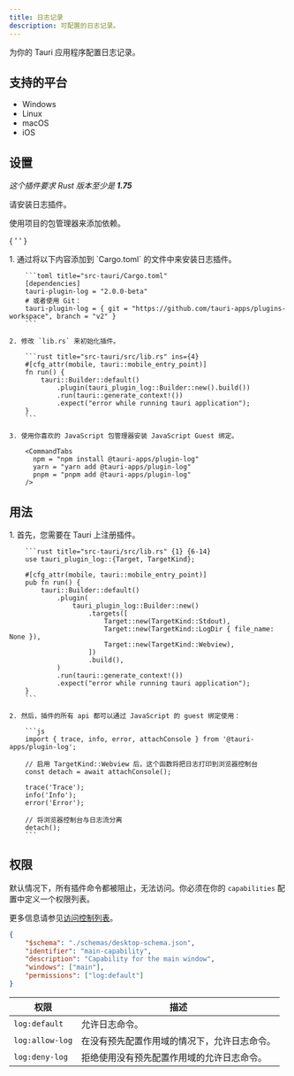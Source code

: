 ```yaml
---
title: 日志记录
description: 可配置的日志记录。
---
```



<PluginLinks plugin="log" />

为你的 Tauri 应用程序配置日志记录。

## 支持的平台

- Windows
- Linux
- macOS
- iOS

## 设置

_这个插件要求 Rust 版本至少是 **1.75**_

请安装日志插件。

<Tabs>
  <TabItem label="自动" >

使用项目的包管理器来添加依赖。

{ ' ' }

<CommandTabs
	npm="npm run tauri add log"
	yarn="yarn run tauri add log"
	pnpm="pnpm tauri add log"
	cargo="cargo tauri add log"
/>

  </TabItem>
  <TabItem label = "手动">
<Steps>
    1. 通过将以下内容添加到 `Cargo.toml` 的文件中来安装日志插件。

        ```toml title="src-tauri/Cargo.toml"
        [dependencies]
        tauri-plugin-log = "2.0.0-beta"
        # 或者使用 Git：
        tauri-plugin-log = { git = "https://github.com/tauri-apps/plugins-workspace", branch = "v2" }
        ```

    2. 修改 `lib.rs` 来初始化插件。

        ```rust title="src-tauri/src/lib.rs" ins={4}
        #[cfg_attr(mobile, tauri::mobile_entry_point)]
        fn run() {
            tauri::Builder::default()
                .plugin(tauri_plugin_log::Builder::new().build())
                .run(tauri::generate_context!())
                .expect("error while running tauri application");
        }
        ```

    3. 使用你喜欢的 JavaScript 包管理器安装 JavaScript Guest 绑定。

        <CommandTabs
          npm = "npm install @tauri-apps/plugin-log"
          yarn = "yarn add @tauri-apps/plugin-log"
          pnpm = "pnpm add @tauri-apps/plugin-log"
        />

</Steps>
  </TabItem>
</Tabs>

## 用法

<Steps>
    1. 首先，您需要在 Tauri 上注册插件。

        ```rust title="src-tauri/src/lib.rs" {1} {6-14}
        use tauri_plugin_log::{Target, TargetKind};

        #[cfg_attr(mobile, tauri::mobile_entry_point)]
        pub fn run() {
            tauri::Builder::default()
                .plugin(
                    tauri_plugin_log::Builder::new()
                        .targets([
                            Target::new(TargetKind::Stdout),
                            Target::new(TargetKind::LogDir { file_name: None }),
                            Target::new(TargetKind::Webview),
                        ])
                        .build(),
                )
                .run(tauri::generate_context!())
                .expect("error while running tauri application");
        }
        ```

    2. 然后，插件的所有 api 都可以通过 JavaScript 的 guest 绑定使用：

        ```js
        import { trace, info, error, attachConsole } from '@tauri-apps/plugin-log';

        // 启用 TargetKind::Webview 后，这个函数将把日志打印到浏览器控制台
        const detach = await attachConsole();

        trace('Trace');
        info('Info');
        error('Error');

        // 将浏览器控制台与日志流分离
        detach();
        ```

</Steps>

## 权限

默认情况下，所有插件命令都被阻止，无法访问。你必须在你的 `capabilities` 配置中定义一个权限列表。

更多信息请参见[访问控制列表](/zh-cn/references/v2/acl)。

```json title="src-tauri/capabilities/main.json" ins={6}
{
	"$schema": "./schemas/desktop-schema.json",
	"identifier": "main-capability",
	"description": "Capability for the main window",
	"windows": ["main"],
	"permissions": ["log:default"]
}
```

| 权限            | 描述                                         |
| --------------- | -------------------------------------------- |
| `log:default`   | 允许日志命令。                               |
| `log:allow-log` | 在没有预先配置作用域的情况下，允许日志命令。 |
| `log:deny-log`  | 拒绝使用没有预先配置作用域的允许日志命令。   |
